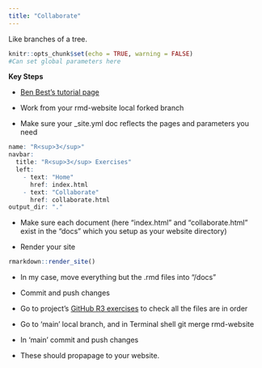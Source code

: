 ```yaml
---
title: "Collaborate"
---
```


Like branches of a tree.

```r
knitr::opts_chunk$set(echo = TRUE, warning = FALSE)
#Can set global parameters here

```


**Key Steps**

- [Ben Best's tutorial page](https://noaa-iea.github.io/r3-train/collaborate.html)

- Work from your rmd-website local forked branch

- Make sure your _site.yml doc reflects the pages and parameters you need

```r

name: "R<sup>3</sup>"
navbar:
  title: "R<sup>3</sup> Exercises"
  left:
    - text: "Home"
      href: index.html
    - text: "Collaborate"
      href: collaborate.html
output_dir: "."

```

- Make sure each document (here "index.html" and "collaborate.html" exist in the "docs" which you setup as your website directory)

- Render your site

```r

rmarkdown::render_site()

```

- In my case, move everything but the .rmd files into "/docs"

- Commit and push changes

- Go to project's [GitHub R3 exercises](https://github.com/NatashaAHardy/r3-exercises) to check all the files are in order

- Go to 'main' local branch, and in Terminal shell git merge rmd-website

- In 'main' commit and push changes

- These should propapage to your website.
